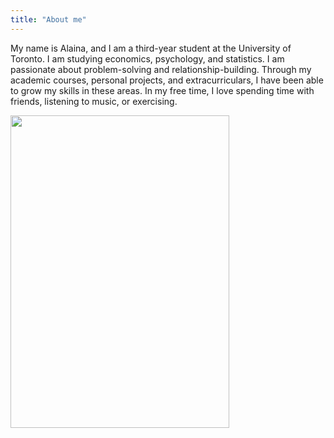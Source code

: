 ```yaml
---
title: "About me"
---
```


My name is Alaina, and I am a third-year student at the University of Toronto. 
I am studying economics, psychology, and statistics. I am passionate about problem-solving and relationship-building. Through my academic courses, personal
projects, and extracurriculars, I have been able to grow my skills in these
areas. In my free time, I love spending time with friends, listening to music,
or exercising.

![ ](images/profile-pic.jpg){width="350px" height="500px"}